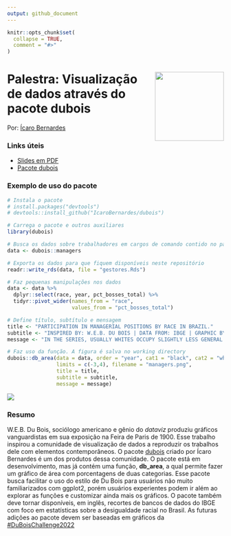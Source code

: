 ```yaml
---
output: github_document
---
```


<!-- README.md is generated from README.Rmd. Please edit that file -->

```r
knitr::opts_chunk$set(
  collapse = TRUE,
  comment = "#>"
)
```

# <img src="https://github.com/IcaroBernardes/dubois/blob/master/man/figures/dubois.png" align="right" width = "160px"/> Palestra: Visualização de dados através do pacote dubois 

Por: [Ícaro Bernardes](https://github.com/IcaroBernardes)

### Links úteis

  - [Slides em PDF](https://github.com/IcaroBernardes/Data_and_code/blob/main/Icaro%20Bernardes%20dos%20Santos%20Coutinho/slides.pdf)
  - [Pacote dubois](https://github.com/IcaroBernardes/dubois)

### Exemplo de uso do pacote

```r
# Instala o pacote
# install.packages("devtools")
# devtools::install_github("IcaroBernardes/dubois")

# Carrega o pacote e outros auxiliares
library(dubois)

# Busca os dados sobre trabalhadores em cargos de comando contido no pacote
data <- dubois::managers

# Exporta os dados para que fiquem disponíveis neste repositório
readr::write_rds(data, file = "gestores.Rds")

# Faz pequenas manipulações nos dados
data <- data %>%
  dplyr::select(race, year, pct_bosses_total) %>%
  tidyr::pivot_wider(names_from = "race",
                     values_from = "pct_bosses_total")

# Define título, subtítulo e mensagem
title <- "PARTICIPATION IN MANAGERIAL POSITIONS BY RACE IN BRAZIL."
subtitle <- "INSPIRED BY: W.E.B. DU BOIS | DATA FROM: IBGE | GRAPHIC BY: ICARO BERNARDES"
message <- "IN THE SERIES, USUALLY WHITES OCCUPY SLIGHTLY LESS GENERAL WORK POSITIONS. HOWEVER WHITES OCCUPY WAY MORE MANAGERIAL POSITIONS THAN BLACKS"

# Faz uso da função. A figura é salva no working directory
dubois::db_area(data = data, order = "year", cat1 = "black", cat2 = "white",
                limits = c(-3,4), filename = "managers.png",
                title = title,
                subtitle = subtitle,
                message = message)

```

![](managers.png)

### Resumo

W.E.B. Du Bois, sociólogo americano e gênio do *dataviz* produziu gráficos vanguardistas em sua exposição na Feira de Paris de 1900. Esse trabalho inspirou a comunidade de visualização de dados a reproduzir os trabalhos dele com elementos contemporâneos. O pacote [dubois](https://github.com/IcaroBernardes/dubois) criado por Ícaro Bernardes é um dos produtos dessa comunidade. O pacote está em desenvolvimento, mas já contém uma função, **db_area**, a qual permite fazer um gráfico de área com porcentagens de duas categorias. Esse pacote busca facilitar o uso do estilo de Du Bois para usuários não muito familiarizados com ggplot2, porém usuários experientes podem ir além ao explorar as funções e customizar ainda mais os gráficos. O pacote também deve tornar disponíveis, em inglês, recortes de bancos de dados do IBGE com foco em estatísticas sobre a desigualdade racial no Brasil. As futuras adições ao pacote devem ser baseadas em gráficos da [#DuBoisChallenge2022](https://github.com/IcaroBernardes/webdubois)
